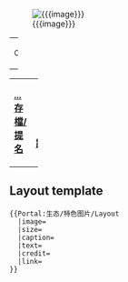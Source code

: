 [[Image:{{{image}}}|center]] 
{| class="noprint" width="100%" border="0" style="padding: 0; margin: 0; background-color:transparent"
|width="33%"| <center> <small>Credit: {{{credit}}}</small> </center> 
|}
{{{text}}}
{| class="noprint" width="100%"  border="0" style="padding: 0; margin: 0; background-color:transparent"
|-
| width="33%"| <div style="text-align:left;">'''[[Portal:生态/特色图片|...存檔/提名]]'''</div> ||
 <div style="text-align:right;margin-right:10px;margin-bottom:0px;">
'''[[{{{link}}}|延伸閱讀...]]'''
 </div >
|}
[[Category:生态主题|{{SUBPAGENAME}}]]<noinclude>

== Layout template ==
<pre>
{{Portal:生态/特色图片/Layout
  |image=
  |size=
  |caption=
  |text=
  |credit=
  |link=
}}
</pre>
</noinclude>